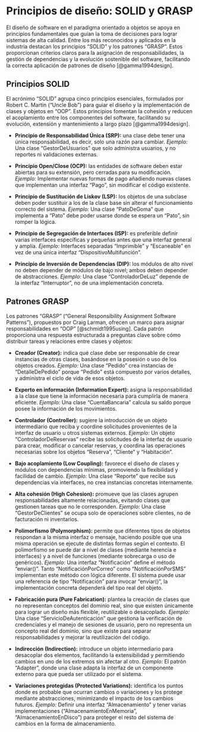 # Principios de diseño: SOLID y GRASP

El diseño de software en el paradigma orientado a objetos se apoya en principios fundamentales que guían la toma de decisiones para lograr sistemas de alta calidad. Entre los más reconocidos y aplicados en la industria destacan los principios "SOLID" y los patrones "GRASP". Estos proporcionan criterios claros para la asignación de responsabilidades, la gestión de dependencias y la evolución sostenible del software, facilitando la correcta aplicación de patrones de diseño [@gamma1994design].

## Principios SOLID

El acrónimo "SOLID" agrupa cinco principios esenciales, formulados por Robert C. Martin ("Uncle Bob") para guiar el diseño y la implementación de clases y objetos en "OOP". Estos principios fomentan la cohesión y reducen el acoplamiento entre los componentes del software, facilitando su evolución, extensión y mantenimiento a largo plazo [@gamma1994design].

- **Principio de Responsabilidad Única (SRP):** una clase debe tener una única responsabilidad, es decir, solo una razón para cambiar.
  _Ejemplo:_ Una clase "GestorDeUsuarios" que solo administra usuarios, y no reportes ni validaciones externas.

- **Principio Open/Close (OCP):** las entidades de software deben estar abiertas para su extensión, pero cerradas para su modificación.
  _Ejemplo:_ Implementar nuevas formas de pago añadiendo nuevas clases que implementan una interfaz "Pago", sin modificar el código existente.

- **Principio de Sustitución de Liskov (LSP):** los objetos de una subclase deben poder sustituir a los de la clase base sin alterar el funcionamiento correcto del sistema.
  _Ejemplo:_ Una clase "PatoDeGoma" que implementa a "Pato" debe poder usarse donde se espera un "Pato", sin romper la lógica.

- **Principio de Segregación de Interfaces (ISP):** es preferible definir varias interfaces específicas y pequeñas antes que una interfaz general y amplia.
  _Ejemplo:_ Interfaces separadas "Imprimible" y "Escaneable" en vez de una única interfaz "DispositivoMultifunción".

- **Principio de Inversión de Dependencias (DIP):** los módulos de alto nivel no deben depender de módulos de bajo nivel; ambos deben depender de abstracciones.
  _Ejemplo:_ Una clase "ControladorDeLuz" depende de la interfaz "Interruptor", no de una implementación concreta.

## Patrones GRASP

Los patrones "GRASP" ("General Responsibility Assignment Software Patterns"), propuestos por Craig Larman, ofrecen un marco para asignar responsabilidades en "OOP" [@schmidt1995using]. Cada patrón proporciona una respuesta estructurada a preguntas clave sobre cómo distribuir tareas y relaciones entre clases y objetos:

- **Creador (Creator):** indica qué clase debe ser responsable de crear instancias de otras clases, basándose en la posesión o uso de los objetos creados.
  _Ejemplo:_ Una clase "Pedido" crea instancias de "DetalleDePedido" porque "Pedido" está compuesto por varios detalles, y administra el ciclo de vida de esos objetos.

- **Experto en información (Information Expert):** asigna la responsabilidad a la clase que tiene la información necesaria para cumplirla de manera eficiente.
  _Ejemplo:_ Una clase "CuentaBancaria" calcula su saldo porque posee la información de los movimientos.

- **Controlador (Controller):** sugiere la introducción de un objeto intermediario que reciba y coordine solicitudes provenientes de la interfaz de usuario u otros sistemas externos.
  _Ejemplo:_ Un objeto "ControladorDeReservas" recibe las solicitudes de la interfaz de usuario para crear, modificar o cancelar reservas, y coordina las operaciones necesarias sobre los objetos "Reserva", "Cliente" y "Habitación".

- **Bajo acoplamiento (Low Coupling):** favorece el diseño de clases y módulos con dependencias mínimas, promoviendo la flexibilidad y facilidad de cambio.
  _Ejemplo:_ Una clase "Reporte" que recibe sus dependencias vía interfaces, no crea instancias concretas internamente.

- **Alta cohesión (High Cohesion):** promueve que las clases agrupen responsabilidades altamente relacionadas, evitando clases que gestionen tareas que no le corresponden.
  _Ejemplo:_ Una clase "GestorDeClientes" se ocupa solo de operaciones sobre clientes, no de facturación ni inventarios.

- **Polimorfismo (Polymorphism):** permite que diferentes tipos de objetos respondan a la misma interfaz o mensaje, haciendo posible que una misma operación se ejecute de distintas formas según el contexto. El polimorfismo se puede dar a nivel de clases (mediante herencia e interfaces) y a nivel de funciones (mediante sobrecarga o uso de genéricos).
  _Ejemplo:_ Una interfaz "Notificación" define el método "enviar()". Tanto "NotificaciónPorCorreo" como "NotificaciónPorSMS" implementan este método con lógica diferente. El sistema puede usar una referencia de tipo "Notificación" para invocar "enviar()", la implementación concreta dependerá del tipo real del objeto.

- **Fabricación pura (Pure Fabrication):** plantea la creación de clases que no representan conceptos del dominio real, sino que existen únicamente para lograr un diseño más flexible, reutilizable o desacoplado.
  _Ejemplo:_ Una clase "ServicioDeAutenticación" que gestiona la verificación de credenciales y el manejo de sesiones de usuario, pero no representa un concepto real del dominio, sino que existe para separar responsabilidades y mejorar la reutilización del código.

- **Indirección (Indirection):** introduce un objeto intermediario para desacoplar dos elementos, facilitando la extensibilidad y permitiendo cambios en uno de los extremos sin afectar al otro.
  _Ejemplo:_ El patrón "Adapter", donde una clase adapta la interfaz de un componente externo para que pueda ser utilizado por el sistema.

- **Variaciones protegidas (Protected Variations):** identifica los puntos donde es probable que ocurran cambios o variaciones y los protege mediante abstracciones, minimizando el impacto de los cambios futuros.
  _Ejemplo:_ Definir una interfaz "Almacenamiento" y tener varias implementaciones ("AlmacenamientoEnMemoria", "AlmacenamientoEnDisco") para proteger el resto del sistema de cambios en la forma de almacenamiento.